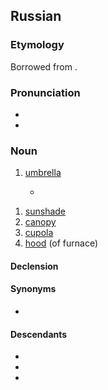 ==Russian==

===Etymology===
Borrowed from {{bor|ru|nl|zonnedek||cover from sun}}.

===Pronunciation===
* {{ru-IPA|зо́нтик}}
* {{audio|Ru-зонтик.ogg|audio|lang=ru}}

===Noun===
{{ru-noun+|зо́нтик}}

# [[umbrella]]
#* {{quote-book|title=Левиафан|author=Борис Акунин|year=1998|page=58|pageurl=https://books.google.com.au/books?id=-UdYTf_x_FQC&pg=PA58&dq=%22%D0%B7%D0%BE%D0%BD%D1%82%D0%B8%D0%BA%D0%BE%D0%BC%22&hl=en&sa=X&ved=0ahUKEwjv0t-D_cPcAhWBgbwKHd7vB1I4ChDoAQhlMAg
|lang=ru}}
#*: {{ux|ru|Впро́чем, с '''зо́нтиком''' таска́ться было лень.|Anyway, I couldn't be bothered carrying an '''umbrella''' around.}}

# [[sunshade]]
# [[canopy]]
# [[cupola]]
# [[hood]] (of furnace)

====Declension====
{{ru-noun-table|зо́нтик}}

====Synonyms====
* {{l|ru|зонт}}

====Descendants====
* {{desc|fi|sontikka}}
* {{desc|ky|зонтик}}
* {{desc|uz|zontik}}